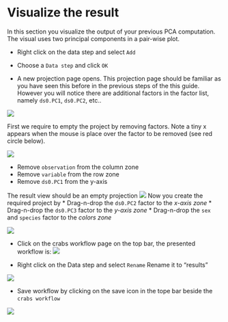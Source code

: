# Visualize the result
In this section you visualize the output of your previous PCA computation. The visual uses two principal components in a pair-wise plot.

* Right click on the data step and select `Add` 

* Choose a `Data step` and click `OK`


* A new projection page opens. 
This projection page should be familiar as you have seen this before in the previous steps of the this guide. However you will notice there are additional factors in the factor list, namely `ds0.PC1`, `ds0.PC2`, etc..

![](images/second_data_step.png)

First we require to empty the project by removing factors. Note a tiny x appears when the mouse is place over the factor to be removed (see red circle below). 

![](images/second_data_step_remove_factors.png)

* Remove `observation` from the column zone 
* Remove `variable` from the row zone
* Remove `ds0.PC1`  from the y-axis

The result view should be an empty projection
![](images/second_data_step_empty.png)
Now you create the required project by
* Drag-n-drop the ``ds0.PC2`` factor to the _x-axis zone_
* Drag-n-drop the ``ds0.PC3`` factor to the _y-axis zone_
* Drag-n-drop the ``sex`` and ``species`` factor to the _colors zone_

![](images/second_data_step_results.png)

* Click on the crabs workflow page on the top bar, the presented workflow is:
![](images/workflow_second_data_step.png)

* Right click on the Data step and select `Rename`
Rename it to "results"

![](images/workflow_second_data_step_renamed.png)

* Save workflow by clicking on the save icon in the tope bar beside the `crabs workflow` 

![](images/workflow_second_data_step_save.png)
